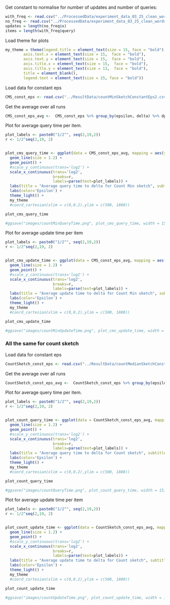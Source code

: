 
Get constant to normalise for number of updates and number of queries:
```r
with_freq <- read.csv("../ProcessedData/experiment_data_03_25_clean_words_with_freq.csv")
no_freq <- read.csv("../ProcessedData/experiment_data_03_25_clean_words_no_freq.csv")
updates = length(no_freq$x)
items = length(with_freq$query)
```


Load theme for plots
```r
my_theme = theme(legend.title = element_text(size = 15, face = "bold"),
        axis.text.x = element_text(size = 15,  face = "bold"),
        axis.text.y = element_text(size = 15,  face = "bold"),
        axis.title.x = element_text(size = 15,  face = "bold"),
        axis.title.y = element_text(size = 13,  face = "bold"),
        title = element_blank(),
        legend.text = element_text(size = 15, face = "bold"))
```

Load data for constant eps
```r
CMS_const_eps <- read.csv("../ResultData/countMinSketchConstantEps2.csv")
```

Get the average over all runs

```r
CMS_const_eps_avg <-  CMS_const_eps %>% group_by(epsilon, delta) %>% dplyr::summarise(across(where(is.numeric), mean))
```


Plot for average query time per item.
```r

plot_labels <- paste0("1/2^", seq(2,19,2))
r <- 1/2^seq(2,19, 2)


plot_cms_query_time <- ggplot(data = CMS_const_eps_avg, mapping = aes(y = queryTime/items * 1000, x = delta, colour = factor(epsilon), group = epsilon)) +
  geom_line(size = 1.2) +
  geom_point() +
  #scale_y_continuous(trans='log2') +
  scale_x_continuous(trans='log2',
                     breaks=r,
                     labels=parse(text=plot_labels)) +
  labs(title = "Average query time to delta for Count Min sketch", subtitle = "", x="delta", y="Average query time per item (microseconds)") +
  labs(color='Epsilon') +
  theme_light() +
  my_theme 
  #coord_cartesian(xlim = c(0,0.2),ylim = c(500, 1800))

plot_cms_query_time

#ggsave("images/countMinQueryTime.png", plot_cms_query_time, width = 15, height = 10, units = "cm")
```


Plot for average update time per item
```r
 
plot_labels <- paste0("1/2^", seq(2,19,2))
r <- 1/2^seq(2,19, 2)


plot_cms_update_time <- ggplot(data = CMS_const_eps_avg, mapping = aes(y = updateTime/updates * 1000, x = delta, colour = factor(epsilon), group = epsilon)) +
  geom_line(size = 1.2) +
  geom_point() +
  #scale_y_continuous(trans='log2') +
  scale_x_continuous(trans='log2',
                     breaks=r,
                     labels=parse(text=plot_labels)) +
  labs(title = "Average update time to delta for Count Min sketch", subtitle = "", x="delta", y="Average update time (microseconds)") +
  labs(color='Epsilon') +
  theme_light() +
  my_theme 
  #coord_cartesian(xlim = c(0,0.2),ylim = c(500, 1800))

plot_cms_update_time

#ggsave("images/countMinUpdateTime.png", plot_cms_update_time, width = 15, height = 10, units = "cm")
```




### All the same for count sketch

Load data for constant eps
```r
CountSketch_const_eps <- read.csv("../ResultData/countMedianSketchConstantEps2.csv")
```

Get the average over all runs

```r
CountSketch_const_eps_avg <-  CountSketch_const_eps %>% group_by(epsilon, delta) %>% dplyr::summarise(across(where(is.numeric), mean))
```


Plot for average query time per item.
```r

plot_labels <- paste0("1/2^", seq(2,19,2))
r <- 1/2^seq(2,19, 2)


plot_count_query_time <- ggplot(data = CountSketch_const_eps_avg, mapping = aes(y = queryTime/items * 1000, x = delta, colour = factor(epsilon), group = epsilon)) +
  geom_line(size = 1.2) +
  geom_point() +
  #scale_y_continuous(trans='log2') +
  scale_x_continuous(trans='log2',
                     breaks=r,
                     labels=parse(text=plot_labels)) +
  labs(title = "Average query time to delta for Count sketch", subtitle = "", x="delta", y="Average query time per item (microseconds)") +
  labs(color='Epsilon') +
  theme_light() +
  my_theme 
  #coord_cartesian(xlim = c(0,0.2),ylim = c(500, 1800))

plot_count_query_time

#ggsave("images/countQueryTime.png", plot_count_query_time, width = 15, height = 10, units = "cm")
```


Plot for average update time per item
```r
 
plot_labels <- paste0("1/2^", seq(2,19,2))
r <- 1/2^seq(2,19, 2)


plot_count_update_time <- ggplot(data = CountSketch_const_eps_avg, mapping = aes(y = updateTime/updates * 1000, x = delta, colour = factor(epsilon), group = epsilon)) +
  geom_line(size = 1.2) +
  geom_point() +
  #scale_y_continuous(trans='log2') +
  scale_x_continuous(trans='log2',
                     breaks=r,
                     labels=parse(text=plot_labels)) +
  labs(title = "Average update time to delta for Count sketch", subtitle = "", x="delta", y="Average update time (microseconds)") +
  labs(color='Epsilon') +
  theme_light() +
  my_theme 
  #coord_cartesian(xlim = c(0,0.2),ylim = c(500, 1800))

plot_count_update_time

#ggsave("images/countUpdateTime.png", plot_count_update_time, width = 15, height = 10, units = "cm")
```


